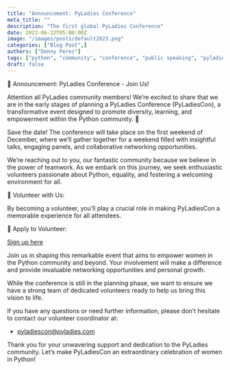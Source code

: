 ```yaml
---
title: "Announcement: PyLadies Conference"
meta_title: ""
description: "The first global PyLadies Conference"
date: 2023-06-22T05:00:00Z
image: "/images/posts/default2023.png"
categories: ["Blog Post",]
authors: ["Denny Perez"]
tags: ["python", "community", "conference", "public speaking", "pyladies", "2023"]
draft: false
---
```


📢 Announcement: PyLadies Conference - Join Us!

Attention all PyLadies community members! We’re excited to share that we are in
the early stages of planning a PyLadies Conference (PyLadiesCon),
a transformative event designed to promote diversity, learning, and empowerment
within the Python community. 🎉

Save the date! The conference will take place on the first weekend of December,
where we’ll gather together for a weekend filled with insightful talks,
engaging panels, and collaborative networking opportunities.

We’re reaching out to you, our fantastic community because we believe in the
power of teamwork. As we embark on this journey, we seek enthusiastic
volunteers passionate about Python, equality, and fostering a welcoming
environment for all.

🌟 Volunteer with Us:

By becoming a volunteer, you’ll play a crucial role in making PyLadiesCon
a memorable experience for all attendees.

🔗 Apply to Volunteer:

[Sign up here](https://forms.gle/SYHFjbReEFoLuTE77)

Join us in shaping this remarkable event that aims to empower women in the
Python community and beyond. Your involvement will make a difference and
provide invaluable networking opportunities and personal growth.

While the conference is still in the planning phase, we want to ensure we have
a strong team of dedicated volunteers ready to help us bring this vision to
life.

If you have any questions or need further information, please don’t hesitate to
contact our volunteer coordinator at:

* [pyladiescon@pyladies.com](mailto:pyladiescon@pyladies.com)

Thank you for your unwavering support and dedication to the PyLadies community.
Let’s make PyLadiesCon an extraordinary celebration of women in Python!
